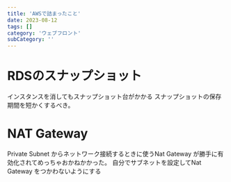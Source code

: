 ```yaml
---
title: 'AWSで詰まったこと'
date: 2023-08-12
tags: []
category: 'ウェブフロント'
subCategory: ''
---
```


# RDSのスナップショット

インスタンスを消してもスナップショット台がかかる
スナップショットの保存期間を短かくするべき。

# NAT Gateway

Private Subnet からネットワーク接続するときに使うNat Gateway が勝手に有効化されてめっちゃおかねかかった。
自分でサブネットを設定してNat Gateway をつかわないようにする
